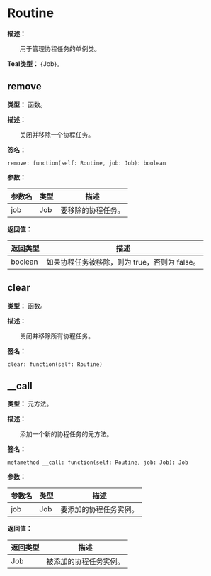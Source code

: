 
# Routine

**描述：**

&emsp;&emsp;用于管理协程任务的单例类。

**Teal类型：** {Job}。

## remove

**类型：** 函数。

**描述：**

&emsp;&emsp;关闭并移除一个协程任务。

**签名：**
```tl
remove: function(self: Routine, job: Job): boolean
```

**参数：**

| 参数名 | 类型 | 描述 |
| --- | --- | --- |
| job | Job | 要移除的协程任务。 |

**返回值：**

| 返回类型 | 描述 |
| --- | --- |
| boolean | 如果协程任务被移除，则为 true，否则为 false。 |

## clear

**类型：** 函数。

**描述：**

&emsp;&emsp;关闭并移除所有协程任务。

**签名：**
```tl
clear: function(self: Routine)
```

## __call

**类型：** 元方法。

**描述：**

&emsp;&emsp;添加一个新的协程任务的元方法。

**签名：**
```tl
metamethod __call: function(self: Routine, job: Job): Job
```

**参数：**

| 参数名 | 类型 | 描述 |
| --- | --- | --- |
| job | Job | 要添加的协程任务实例。 |

**返回值：**

| 返回类型 | 描述 |
| --- | --- |
| Job | 被添加的协程任务实例。 |
